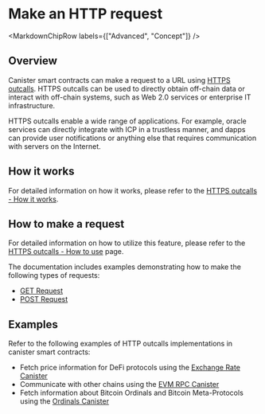 


# Make an HTTP request

<MarkdownChipRow labels={["Advanced", "Concept"]} />
## Overview

Canister smart contracts can make a request to a URL using [HTTPS outcalls](https://internetcomputer.org/https-outcalls). HTTPS outcalls can be used to directly obtain off-chain data or interact with off-chain systems, such as Web 2.0 services or enterprise IT infrastructure.

HTTPS outcalls enable a wide range of applications. For example, oracle services can directly integrate with ICP in a trustless manner, and dapps can provide user notifications or anything else that requires communication with servers on the Internet.

## How it works

For detailed information on how it works, please refer to the [HTTPS outcalls - How it works](/docs/current/references/https-outcalls-how-it-works).

## How to make a request

For detailed information on how to utilize this feature, please refer to the [HTTPS outcalls - How to use](/docs/current/developer-docs/smart-contracts/advanced-features/https-outcalls/https-outcalls-how-to-use) page.

The documentation includes examples demonstrating how to make the following types of requests:
- [GET Request](./https-outcalls-get.mdx)
- [POST Request](./https-outcalls-post.mdx)

## Examples

Refer to the following examples of HTTP outcalls implementations in canister smart contracts:

- Fetch price information for DeFi protocols using the [Exchange Rate Canister](https://github.com/dfinity/exchange-rate-canister)
- Communicate with other chains using the [EVM RPC Canister](https://github.com/internet-computer-protocol/evm-rpc-canister)
- Fetch information about Bitcoin Ordinals and Bitcoin Meta-Protocols using the [Ordinals Canister](https://github.com/sardariuss/ordinals_canister)
